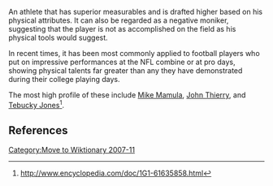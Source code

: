 An athlete that has superior measurables and is drafted higher based on his physical attributes. It can also be regarded as a negative moniker, suggesting that the player is not as accomplished on the field as his physical tools would suggest.

In recent times, it has been most commonly applied to football players who put on impressive performances at the NFL combine or at pro days, showing physical talents far greater than any they have demonstrated during their college playing days. 

The most high profile of these include [[Mike Mamula]], [[John Thierry]], and [[Tebucky Jones]]<ref>http://www.encyclopedia.com/doc/1G1-61635858.html</ref>.

==References==
<references/>

[[Category:Move to Wiktionary 2007-11]]
{{sport-stub}}